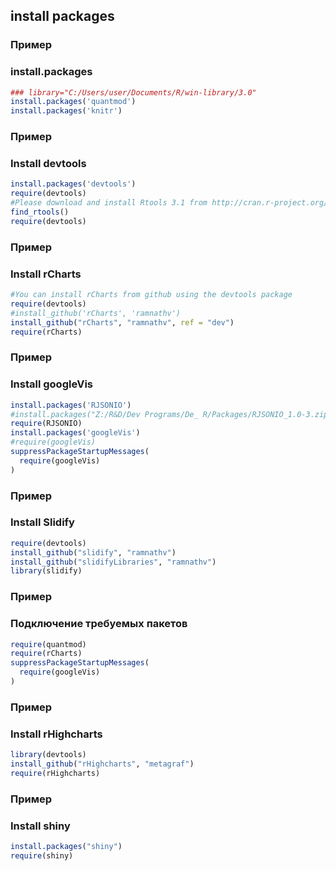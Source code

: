 ## install packages 

### Пример
### install.packages
```r
### library="C:/Users/user/Documents/R/win-library/3.0"
install.packages('quantmod')
install.packages('knitr')
```

### Пример
### Install devtools
```r
install.packages('devtools')
require(devtools)
#Please download and install Rtools 3.1 from http://cran.r-project.org/bin/windows/Rtools/ and then run find_rtools().
find_rtools()
require(devtools)
```

### Пример
### Install rCharts
```r
#You can install rCharts from github using the devtools package
require(devtools)
#install_github('rCharts', 'ramnathv')
install_github("rCharts", "ramnathv", ref = "dev")
require(rCharts)
```

### Пример
### Install googleVis
```r
install.packages('RJSONIO')
#install.packages("Z:/R&D/Dev Programs/De_ R/Packages/RJSONIO_1.0-3.zip", repos = NULL)
require(RJSONIO)
install.packages('googleVis')
#require(googleVis)
suppressPackageStartupMessages(
  require(googleVis)
)
```

### Пример
### Install Slidify
```r
require(devtools)
install_github("slidify", "ramnathv")
install_github("slidifyLibraries", "ramnathv")
library(slidify)
```

### Пример
### Подключение требуемых пакетов
```r
require(quantmod)
require(rCharts)
suppressPackageStartupMessages(
  require(googleVis)
)
```

### Пример
### Install rHighcharts
```r
library(devtools)
install_github("rHighcharts", "metagraf")
require(rHighcharts)
```

### Пример
### Install shiny
```r
install.packages("shiny")
require(shiny)
```


